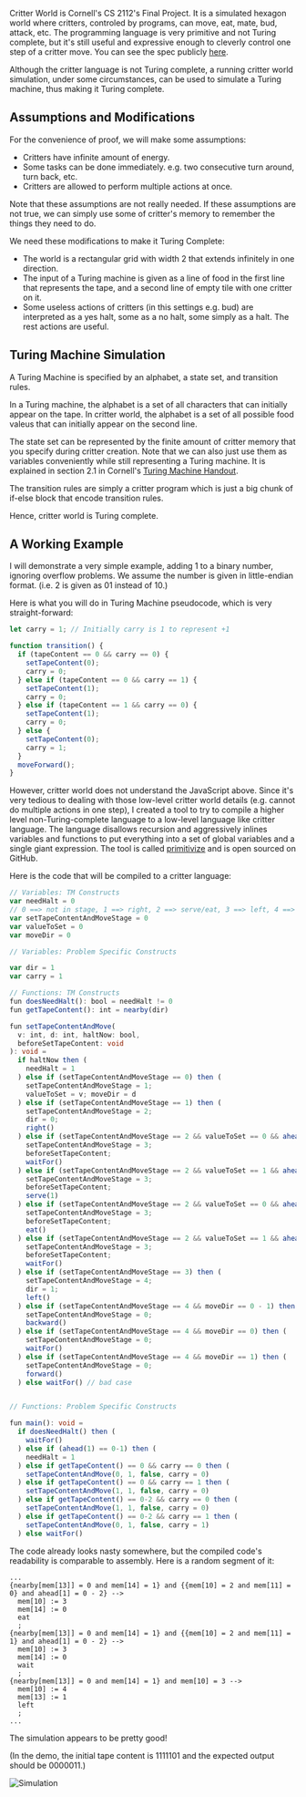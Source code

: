 
Critter World is Cornell's CS 2112's Final Project. It is a simulated hexagon world where critters,
controled by programs, can move, eat, mate, bud, attack, etc. The programming language is very
primitive and not Turing complete, but it's still useful and expressive enough to cleverly control
one step of a critter move. You can see the spec publicly
[here](http://www.cs.cornell.edu/courses/cs2112/2018fa/project/project.pdf).

Although the critter language is not Turing complete, a running critter world simulation, under some
circumstances, can be used to simulate a Turing machine, thus making it Turing complete.

## Assumptions and Modifications

For the convenience of proof, we will make some assumptions:

- Critters have infinite amount of energy.
- Some tasks can be done immediately. e.g. two consecutive turn around, turn back, etc.
- Critters are allowed to perform multiple actions at once.

Note that these assumptions are not really needed. If these assumptions are not true, we can simply
use some of critter's memory to remember the things they need to do.

We need these modifications to make it Turing Complete:

- The world is a rectangular grid with width 2 that extends infinitely in one direction.
- The input of a Turing machine is given as a line of food in the first line that represents the
  tape, and a second line of empty tile with one critter on it.
- Some useless actions of critters (in this settings e.g. bud) are interpreted as a yes halt, some
  as a no halt, some simply as a halt. The rest actions are useful.

## Turing Machine Simulation

A Turing Machine is specified by an alphabet, a state set, and transition rules.

In a Turing machine, the alphabet is a set of all characters that can initially appear on the tape.
In critter world, the alphabet is a set of all possible food valeus that can initially appear on the
second line.

The state set can be represented by the finite amount of critter memory that you specify during
critter creation. Note that we can also just use them as variables conveniently while still
representing a Turing machine. It is explained in section 2.1 in Cornell's
[Turing Machine Handout](http://www.cs.cornell.edu/courses/cs4820/2018sp/handouts/turingm.pdf).

The transition rules are simply a critter program which is just a big chunk of if-else block that
encode transition rules.

Hence, critter world is Turing complete.

## A Working Example

I will demonstrate a very simple example, adding 1 to a binary number, ignoring overflow problems.
We assume the number is given in little-endian format. (i.e. 2 is given as 01 instead of 10.)

Here is what you will do in Turing Machine pseudocode, which is very straight-forward:

```typescript
let carry = 1; // Initially carry is 1 to represent +1

function transition() {
  if (tapeContent == 0 && carry == 0) {
    setTapeContent(0);
    carry = 0;
  } else if (tapeContent == 0 && carry == 1) {
    setTapeContent(1);
    carry = 0;
  } else if (tapeContent == 1 && carry == 0) {
    setTapeContent(1);
    carry = 0;
  } else {
    setTapeContent(0);
    carry = 1;
  }
  moveForward();
}
```

However, critter world does not understand the JavaScript above. Since it's very tedious to dealing
with those low-level critter world details (e.g. cannot do multiple actions in one step), I created
a tool to try to compile a higher level non-Turing-complete language to a low-level language like
critter language. The language disallows recursion and aggressively inlines variables and functions
to put everything into a set of global variables and a single giant expression. The tool is called
[primitivize](https://github.com/SamChou19815/primitivize) and is open sourced on GitHub.

Here is the code that will be compiled to a critter language:

```typescript
// Variables: TM Constructs
var needHalt = 0
// 0 ==> not in stage, 1 ==> right, 2 ==> serve/eat, 3 ==> left, 4 ==> move
var setTapeContentAndMoveStage = 0
var valueToSet = 0
var moveDir = 0

// Variables: Problem Specific Constructs

var dir = 1
var carry = 1

// Functions: TM Constructs
fun doesNeedHalt(): bool = needHalt != 0
fun getTapeContent(): int = nearby(dir)

fun setTapeContentAndMove(
  v: int, d: int, haltNow: bool,
  beforeSetTapeContent: void
): void =
  if haltNow then (
    needHalt = 1
  ) else if (setTapeContentAndMoveStage == 0) then (
    setTapeContentAndMoveStage = 1;
    valueToSet = v; moveDir = d
  ) else if (setTapeContentAndMoveStage == 1) then (
    setTapeContentAndMoveStage = 2;
    dir = 0;
    right()
  ) else if (setTapeContentAndMoveStage == 2 && valueToSet == 0 && ahead(1) == 0) then (
    setTapeContentAndMoveStage = 3;
    beforeSetTapeContent;
    waitFor()
  ) else if (setTapeContentAndMoveStage == 2 && valueToSet == 1 && ahead(1) == 0) then (
    setTapeContentAndMoveStage = 3;
    beforeSetTapeContent;
    serve(1)
  ) else if (setTapeContentAndMoveStage == 2 && valueToSet == 0 && ahead(1) == 0-2) then (
    setTapeContentAndMoveStage = 3;
    beforeSetTapeContent;
    eat()
  ) else if (setTapeContentAndMoveStage == 2 && valueToSet == 1 && ahead(1) == 0-2) then (
    setTapeContentAndMoveStage = 3;
    beforeSetTapeContent;
    waitFor()
  ) else if (setTapeContentAndMoveStage == 3) then (
    setTapeContentAndMoveStage = 4;
    dir = 1;
    left()
  ) else if (setTapeContentAndMoveStage == 4 && moveDir == 0 - 1) then (
    setTapeContentAndMoveStage = 0;
    backward()
  ) else if (setTapeContentAndMoveStage == 4 && moveDir == 0) then (
    setTapeContentAndMoveStage = 0;
    waitFor()
  ) else if (setTapeContentAndMoveStage == 4 && moveDir == 1) then (
    setTapeContentAndMoveStage = 0;
    forward()
  ) else waitFor() // bad case


// Functions: Problem Specific Constructs

fun main(): void =
  if doesNeedHalt() then (
    waitFor()
  ) else if (ahead(1) == 0-1) then (
    needHalt = 1
  ) else if getTapeContent() == 0 && carry == 0 then (
    setTapeContentAndMove(0, 1, false, carry = 0)
  ) else if getTapeContent() == 0 && carry == 1 then (
    setTapeContentAndMove(1, 1, false, carry = 0)
  ) else if getTapeContent() == 0-2 && carry == 0 then (
    setTapeContentAndMove(1, 1, false, carry = 0)
  ) else if getTapeContent() == 0-2 && carry == 1 then (
    setTapeContentAndMove(0, 1, false, carry = 1)
  ) else waitFor()
```

The code already looks nasty somewhere, but the compiled code's readability is comparable to
assembly. Here is a random segment of it:

```text
...
{nearby[mem[13]] = 0 and mem[14] = 1} and {{mem[10] = 2 and mem[11] = 0} and ahead[1] = 0 - 2} -->
  mem[10] := 3
  mem[14] := 0
  eat
  ;
{nearby[mem[13]] = 0 and mem[14] = 1} and {{mem[10] = 2 and mem[11] = 1} and ahead[1] = 0 - 2} -->
  mem[10] := 3
  mem[14] := 0
  wait
  ;
{nearby[mem[13]] = 0 and mem[14] = 1} and mem[10] = 3 -->
  mem[10] := 4
  mem[13] := 1
  left
  ;
...
```

The simulation appears to be pretty good!

(In the demo, the initial tape content is 1111101 and the expected output should be 0000011.)

![Simulation](/blog/2018-08-27-cw-turing-complete/simulation.gif)
